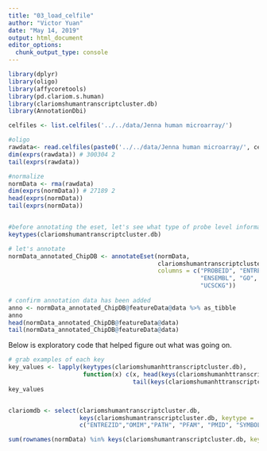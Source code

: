 ```yaml
---
title: "03_load_celfile"
author: "Victor Yuan"
date: "May 14, 2019"
output: html_document
editor_options: 
  chunk_output_type: console
---
```



```r
library(dplyr)
library(oligo)
library(affycoretools)
library(pd.clariom.s.human)
library(clariomshumantranscriptcluster.db)
library(AnnotationDbi)

celfiles <- list.celfiles('../../data/Jenna human microarray/')

#oligo
rawdata<- read.celfiles(paste0('../../data/Jenna human microarray/', celfiles))
dim(exprs(rawdata)) # 300304 2
tail(exprs(rawdata))

#normalize
normData <- rma(rawdata)
dim(exprs(normData)) # 27189 2
head(exprs(normData))
tail(exprs(normData))


#before annotating the eset, let's see what type of probe level information we should add:
keytypes(clariomshumantranscriptcluster.db)

# let's annotate
normData_annotated_ChipDB <- annotateEset(normData, 
                                          clariomshumantranscriptcluster.db,
                                          columns = c("PROBEID", "ENTREZID", "SYMBOL", "GENENAME",
                                                      "ENSEMBL", "GO", "GOALL", "MAP", "REFSEQ",
                                                      "UCSCKG"))
                                          
# confirm annotation data has been added
anno <- normData_annotated_ChipDB@featureData@data %>% as_tibble
anno
head(normData_annotated_ChipDB@featureData@data)
tail(normData_annotated_ChipDB@featureData@data)
```


Below is exploratory code that helped figure out what was going on.

```r
# grab examples of each key
key_values <- lapply(keytypes(clariomshumanhttranscriptcluster.db), 
                     function(x) c(x, head(keys(clariomshumanhttranscriptcluster.db, keytype = x)),
                                   tail(keys(clariomshumanhttranscriptcluster.db, keytype = x))))
key_values


clariomdb <- select(clariomshumantranscriptcluster.db, 
                    keys(clariomshumantranscriptcluster.db, keytype = 'PROBEID'), 
                    c("ENTREZID","OMIM","PATH", "PFAM", "PMID", "SYMBOL"))

sum(rownames(normData) %in% keys(clariomshumantranscriptcluster.db, keytype = 'PROBEID')) 
```

